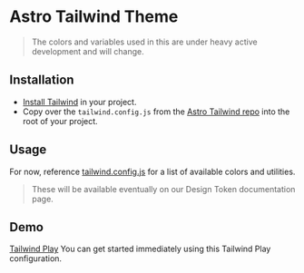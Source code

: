 
<Meta title="Themes/Tailwind [ALPHA]" />

# Astro Tailwind Theme

> The colors and variables used in this are under heavy active development and will change.


## Installation 

* [Install Tailwind](https://tailwindcss.com/docs/installation) in your project.
* Copy over the `tailwind.config.js` from the [Astro Tailwind repo](https://github.com/RocketCommunicationsInc/astro-tailwind/blob/main/tailwind.config.js) into the root of your project.

## Usage 

For now, reference [tailwind.config.js](https://github.com/RocketCommunicationsInc/astro-tailwind/blob/main/tailwind.config.js) for a list of available colors and utilities.
> These will be available eventually on our Design Token documentation page.

## Demo

[Tailwind Play](https://play.tailwindcss.com/SqWFByUQcF)
You can get started immediately using this Tailwind Play configuration.